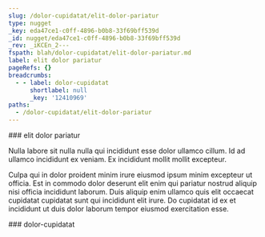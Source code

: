 ```yaml
---
slug: /dolor-cupidatat/elit-dolor-pariatur
type: nugget
_key: eda47ce1-c0ff-4896-b0b8-33f69bff539d
_id: nugget/eda47ce1-c0ff-4896-b0b8-33f69bff539d
_rev: _iKCEn_2---
fspath: blah/dolor-cupidatat/elit-dolor-pariatur.md
label: elit dolor pariatur
pageRefs: {}
breadcrumbs:
  - - label: dolor-cupidatat
      shortlabel: null
      _key: '12410969'
paths:
  - /dolor-cupidatat/elit-dolor-pariatur
---
```


<NuggetArea>
<Nugget slug="/dolor-cupidatat/elit-dolor-pariatur" type="nugget" _key="eda47ce1-c0ff-4896-b0b8-33f69bff539d" _id="nugget/eda47ce1-c0ff-4896-b0b8-33f69bff539d" _rev="_iKCEn_2---" fspath="blah/dolor-cupidatat/elit-dolor-pariatur.md" label="elit dolor pariatur" paths="/dolor-cupidatat/elit-dolor-pariatur">
<NuggetBody>
### elit dolor pariatur

Nulla labore sit nulla nulla qui incididunt esse dolor ullamco cillum. Id ad ullamco incididunt ex veniam. Ex incididunt mollit mollit excepteur.

Culpa qui in dolor proident minim irure eiusmod ipsum minim excepteur ut officia. Est in commodo dolor deserunt elit enim qui pariatur nostrud aliquip nisi officia incididunt laborum. Duis aliquip enim ullamco quis elit occaecat cupidatat cupidatat sunt qui incididunt elit irure. Do cupidatat id ex et incididunt ut duis dolor laborum tempor eiusmod exercitation esse.

</NuggetBody>
<Breadcrumbs>
<Crumbs>
<Crumb _key="12410969" label="dolor-cupidatat" />
</Crumbs>
</Breadcrumbs>
</Nugget>

<NuggetsInbound>
</NuggetsInbound>
<NuggetsOutbound>
</NuggetsOutbound>
</NuggetArea>
<PassagesInbound>
<Passage direction="inbound" type="passage" _key="12410969" _id="passage/12410969" _rev="_iKCEn_y--_" label="dolor-cupidatat" passage="dolor-cupidatat" fspath="blah/dolor-cupidatat" paths="/dolor-cupidatat" slug="/dolor-cupidatat">
<NuggetBody>
### dolor-cupidatat

</NuggetBody>
</Passage>

</PassagesInbound>
<PassagesOutbound>
</PassagesOutbound>